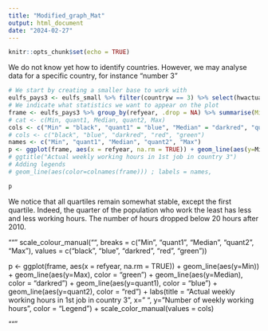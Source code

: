 ```yaml
---
title: "Modified_graph_Mat"
output: html_document
date: "2024-02-27"
---
```


```r
knitr::opts_chunk$set(echo = TRUE)
```



We do not know yet how to identify countries.
However, we may analyse data for a specific country, for instance "number 3"

```r
# We start by creating a smaller base to work with
eulfs_pays3 <- eulfs_small %>% filter(countryw == 3) %>% select(hwactual, refyear)
# We indicate what statistics we want to appear on the plot
frame <- eulfs_pays3 %>% group_by(refyear, .drop = NA) %>% summarise(Min = min(hwactual, na.rm = TRUE), Max = max(hwactual, na.rm = TRUE), Median = median(hwactual, na.rm = TRUE), quant1 = quantile(hwactual, probs = 0.25, na.rm = TRUE), quant2 = quantile(hwactual, probs = 0.75, na.rm = TRUE))
# cat <- c(Min, quant1, Median, quant2, Max)
cols <- c("Min" = "black", "quant1" = "blue", "Median" = "darkred", "quant2" = "red", "Max" = "green")
# cols <- c("black", "blue", "darkred", "red", "green")
names <- c("Min", "quant1", "Median", "quant2", "Max")
p <- ggplot(frame, aes(x = refyear, na.rm = TRUE)) + geom_line(aes(y=Min), color = "Min") + geom_line(aes(y=Max), color = "Max") + geom_line(aes(y=Median), color = "Median") + geom_line(aes(y=quant1), color = "quant1") + geom_line(aes(y=quant2), color = "quant2") + labs(title = "Actual weekly working hours in 1st job in country 3", x=" ", y="Number of weekly working hours", color = "Legend") + scale_color_manual(values = cols)
# ggtitle("Actual weekly working hours in 1st job in country 3")
# Adding legends
# geom_line(aes(color=colnames(frame))) ; labels = names, 

p

```
We notice that all quartiles remain somewhat stable, except the first quartile.
Indeed, the quarter of the population who work the least has less and less working hours.
The number of hours dropped below 20 hours after 2010.

"""
scale_colour_manual("", breaks = c("Min", "quant1", "Median", "quant2", "Max"), values = c("black", "blue", "darkred", "red", "green"))

p <- ggplot(frame, aes(x = refyear, na.rm = TRUE)) + geom_line(aes(y=Min)) + geom_line(aes(y=Max), color = "green") + geom_line(aes(y=Median), color = "darkred") + geom_line(aes(y=quant1), color = "blue") + geom_line(aes(y=quant2), color = "red") + labs(title = "Actual weekly working hours in 1st job in country 3", x=" ", y="Number of weekly working hours", color = "Legend") + scale_color_manual(values = cols)

"""
